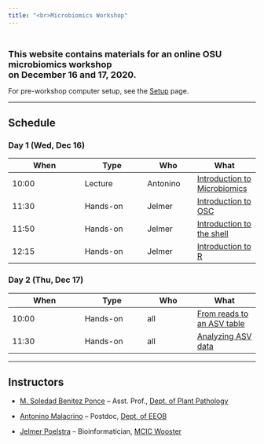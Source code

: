 ```yaml
---
title: "<br>Microbiomics Workshop"
---
```


<br>

<span style="font-size: 18px">**This website contains materials for an online
OSU microbiomics workshop<br>on December 16 and 17, 2020.**</span>

For pre-workshop computer setup, see the [Setup](setup.html) page.

----

## Schedule

### Day 1 (Wed, Dec 16)

| When  | Type | Who | What |
|-------|------|-----|------|
| 10:00 | Lecture | Antonino | [Introduction to Microbiomics](01-microbiomics.html)  |
| 11:30 | Hands-on | Jelmer | [Introduction to OSC](02-OSC.html)         |
| 11:50 | Hands-on | Jelmer | [Introduction to the shell](03-shell.html) |
| 12:15 | Hands-on | Jelmer | [Introduction to R](04-R.html)             |

### Day 2 (Thu, Dec 17)

| When  | Type | Who | What |
|-------|------|-----|------|
| 10:00 | Hands-on | all | [From reads to an ASV table](05-reads-to-ASV.html)  |
| 11:30 | Hands-on | all | [Analyzing ASV data](06-ASV-analysis.html)         |

----

## Instructors

- [M. Soledad Benitez Ponce](benitezponce.1@osu.edu) -- Asst. Prof., [Dept. of Plant Pathology](https://plantpath.osu.edu/)

- [Antonino Malacrino](mailto:malacrino.1@osu.edu) -- Postdoc, [Dept. of EEOB](https://eeob.osu.edu/)

- [Jelmer Poelstra](mailto:poelstra.1@osu.edu) -- Bioinformatician, [MCIC Wooster](https://mcic.osu.edu)

<br>

